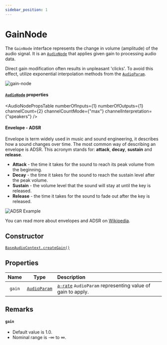 ```yaml
---
sidebar_position: 1
---
```



# GainNode

The `GainNode` interface represents the change in volume (amplitude) of the audio signal.
It is an [`AudioNode`](/docs/core/audio-node) that applies given gain to processing audio data.

Direct gain modification often results in unpleasant 'clicks'. To avoid this effect, utilize exponential interpolation methods from the [`AudioParam`](/docs/core/audio-param).

![gain-node](/img/gain-node.png)

#### [`AudioNode`](/docs/core/audio-node#read-only-properties) properties

<AudioNodePropsTable numberOfInputs={1} numberOfOutputs={1} channelCount={2} channelCountMode={"max"} channelInterpretation={"speakers"} />

#### Envelope - ADSR

Envelope is term widely used in music and sound engineering, it describes how a sound changes over time.
The most common way of describing an envelope is ADSR. This acronym stands for: **attack**, **decay**, **sustain** and **release**.

- **Attack** - the time it takes for the sound to reach its peak volume from the beginning.
- **Decay** - the time it takes for the sound to reach the sustain level after the peak volume.
- **Sustain** - the volume level that the sound will stay at until the key is released.
- **Release** - the time it takes for the sound to fade out after the key is released.

![ADSR Example](/img/ADSR.svg)

You can read more about envelopes and ADSR on [Wikipedia](<https://en.wikipedia.org/wiki/Envelope_(music)>).

## Constructor

[`BaseAudioContext.createGain()`](/docs/core/base-audio-context#creategain)

## Properties

| Name | Type | Description | |
| :----: | :----: | :-------- | :-: |
| `gain` | [`AudioParam`](/docs/core/audio-param) | [`a-rate`](/docs/core/audio-param#a-rate-vs-k-rate) `AudioParam` representing value of gain to apply. | <ReadOnly />

## Remarks

#### `gain`
- Default value is 1.0.
- Nominal range is -∞ to ∞.
